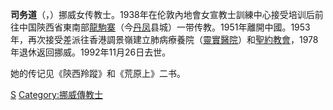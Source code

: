 {{Infobox person
| 姓名     = 司務道<br>Annie Skau Berntsen
| 圖像     =
| 圖像替代 = 
| 圖像說明 = 1986年75歲的司務道
| 出生名   = 
| 出生日期 = {{Birth date|1911|05|29}}
| 出生地點 = {{NOR}}[[奧斯陸|克里斯蒂安尼亞]]
| 逝世日期 = {{Death date and age|1992|11|26|1911|05|29}}
| 逝世地點 = {{NOR}}[[西福爾|西福爾]]
| 國籍     = {{NOR}}
| 別名     = 
| 服役     =
| 職業     = [[傳教士|傳教士]]
| awards = [[弗羅倫斯·南丁格爾獎章|弗羅倫斯·南丁格爾獎章]]
}}
'''司务道'''（{{lang-no|'''Annie Skau Berntsen'''}}，{{bd|1911年|5月29日|1992年|11月26日|catIdx=B}}）挪威女传教士。1938年在伦敦內地會女宣教士訓練中心接受培训后前往中国陝西省東南部[[龍駒寨|龍駒寨]]（今[[丹凤|丹凤]]县城）一带传教。1951年離開中國。1953年，再次接受差派往香港調景嶺建立肺病療養院（[[靈實醫院|靈實醫院]]）和[[聖約教會|聖約教會]]，1978年退休返回挪威。1992年11月26日去世。

她的传记见《陝西羚蹤》和《荒原上》二书。

[[Category:在华基督教传教士|S]]
[[Category:挪威傳教士|Category:挪威傳教士]]